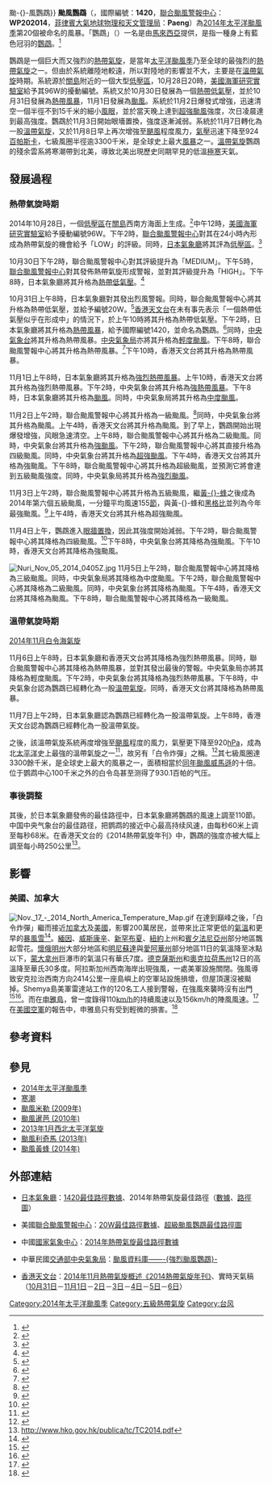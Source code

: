{{About|2014年的熱帶風暴鸚鵡|其他名為鸚鵡的熱帶氣旋|颱風鸚鵡{{!}}颱-{}-風鸚鵡}}
{{NoteTA
|G1=TyphoonNew
|G2=TyphoonOld
|G3=Weather
|G4=單位
|G5=地名
|T=zh:颱風鸚鵡 (2014年); zh-cn:超强台风鹦鹉 (2014年); zh-hk:超強颱風鸚鵡 (2014年); zh-mo:颱風鸚鵡 (2014年); zh-tw:強烈颱風鸚鵡 (2014年)
|1=zh:颱風鸚鵡; zh-cn:超强台风鹦鹉; zh-hk:超強颱風鸚鵡; zh-mo:颱風鸚鵡 (2014年); zh-tw:強烈颱風鸚鵡
|2=zh:Typhoon Nuri; zh-cn:Super Typhoon Nuri; zh-hk:Super Typhoon Nuri; zh-mo:Typhoon Nuri; zh-tw:Typhoon Nuri
|skin=typhoon
}}
{{UTC+8}}
{{颱風基礎資訊
|颱風名稱 = 颱風鸚鵡
|外文名稱 = Typhoon Nuri
|外文語言 = 英文
|代表圖像 = Nuri 2014-11-02 0532Z VIIRS.jpg
|代表圖像名稱 = 爆發增強的颱風鸚鵡
|形成日期 = 2014年10月30日
|轉化日期 = 2014年11月7日
|消散日期 = 2014年11月15日
|十分鐘平均風速JMA = 110|JMA=knot
|十分鐘平均風速CWB = 55|CWB=m/s
|十分鐘平均風速KMA = 59|KMA=m/s
|十分鐘平均風速HKO = 250
|十分鐘平均風速PAGASA = 205
|十分鐘平均風速TMD = 105|TMD=knot
|二分鐘平均風速 = 68|NMC=m/s
|一分鐘平均風速 = 155|SSHS=knot<!--JTWC-->
|瞬間最大陣風 = 285<!--JMA-->
|最低氣壓 = 910<!--JMA-->
|氣旋能量指數 = 27.2325
|財產損失 = 
|死傷人數 = 
|影響地區 = 日本、美國、加拿大、俄羅斯
|備註 = 
|颱風路徑圖 = Nuri 2014 full track.png
|風季年份 = 2014
|風季位置 = 太平洋
}}
'''颱風鸚鵡'''（{{lang-en|'''Typhoon Nuri'''}}，國際編號：'''1420'''，[[聯合颱風警報中心|聯合颱風警報中心]]：'''WP202014'''，[[菲律賓大氣地球物理和天文管理局|菲律賓大氣地球物理和天文管理局]]：'''Paeng'''）為[[2014年太平洋颱風季|2014年太平洋颱風季]]第20個被命名的風暴。「鸚鵡」（{{lang|ms|Nuri}}）一名是由[[馬來西亞|馬來西亞]]提供，是指一種身上有藍色冠羽的[[鸚鵡|鸚鵡]]。<ref>{{cite web|url=http://www.weather.gov.hk/informtc/sound/tc_pronunciation2014_uc.htm#Malaysia|title=熱帶氣旋名稱的意義|author=香港天文台|accessdate=2014-11-01|archive-url=https://web.archive.org/web/20140809153304/http://www.weather.gov.hk/informtc/sound/tc_pronunciation2014_uc.htm#Malaysia|archive-date=2014-08-09|dead-url=yes}}</ref>

鸚鵡是一個巨大而又強烈的[[熱帶氣旋|熱帶氣旋]]，是當年[[2014年太平洋颱風季|太平洋颱風季]]乃至全球的最強烈的[[熱帶氣旋|熱帶氣旋]]之一。但由於系統離陸地較遠，所以對陸地的影響並不大，主要是在[[溫帶氣旋|溫帶氣旋]]時期。系統源於[[關島|關島]]附近的一個大型[[低壓區|低壓區]]，10月28日20時，[[美國海軍研究實驗室|美國海軍研究實驗室]]給予其96W的擾動編號。系統又於10月30日發展為一個[[熱帶低氣壓|熱帶低氣壓]]，並於10月31日發展為[[熱帶風暴|熱帶風暴]]，11月1日發展為[[颱風|颱風]]。系統於11月2日爆發式增強，迅速清空一個半徑不到15千米的細小[[風眼|風眼]]，並於當天晚上達到[[超強颱風|超強颱風]]強度，次日凌晨達到最高強度。鸚鵡於11月3日開始眼墻置換，強度逐漸減弱。系統於11月7日轉化為一股[[溫帶氣旋|溫帶氣旋]]，又於11月8日早上再次增強至[[颶風|颶風]]程度風力，[[氣壓|氣壓]]迅速下降至924[[百帕斯卡|百帕斯卡]]，七級風圈半徑逾3300千米，是全球史上最大[[風暴|風暴]]之一。[[溫帶氣旋|溫帶氣旋]]鸚鵡的殘余雲系將寒潮帶到北美，導致北美出現歷史同期罕見的低溫[[寒潮|極寒]]天氣。

==發展過程==
{{Phs wikify}}
===熱帶氣旋時期===
2014年10月28日，一個[[低壓區|低壓區]]在[[關島|關島]]西南方海面上生成。<ref name=nrl_track>{{cite web|title=Track file of Super Typhoon 20W (Nuri)|url=http://www.nrlmry.navy.mil/tcdat/tc14/WPAC/20W.NURI/trackfile.txt|publisher=U.S. Naval Research Laboratory|accessdate=2014-11-05|format=TXT}}</ref>中午12時，[[美國海軍研究實驗室|美國海軍研究實驗室]]給予擾動編號96W。下午2時，[[聯合颱風警報中心|聯合颱風警報中心]]對其在24小時內形成為熱帶氣旋的機會給予「LOW」的評級。同時，[[日本氣象廳|日本氣象廳]]將其評為[[低壓區|低壓區]]。<ref>{{cite web|title=Marine Weather Warning for GMDSS Metarea XI 2014-10-28T06:00:00Z|url=http://www.wis-jma.go.jp/cms/warning/2014/10/28/marine-weather-warning-for-gmdss-metarea-xi-2014-10-28t060000z/|website=WIS Portal – GISC Tokyo|publisher=Japan Meteorological Agency|accessdate=2014-11-05}}</ref>

10月30日下午2時，聯合颱風警報中心對其評級提升為「MEDIUM」。下午5時，[[聯合颱風警報中心|聯合颱風警報中心]]對其發佈熱帶氣旋形成警報，並對其評級提升為「HIGH」。下午8時，日本氣象廳將其升格為[[熱帶低氣壓|熱帶低氣壓]]。<ref>{{cite web|title=Marine Weather Warning for GMDSS Metarea XI 2014-10-30T12:00:00Z|url=http://www.wis-jma.go.jp/cms/warning/2014/10/30/marine-weather-warning-for-gmdss-metarea-xi-2014-10-30t120000z/|website=WIS Portal – GISC Tokyo|publisher=Japan Meteorological Agency|accessdate=2014-11-05}}</ref>

10月31日上午8時，日本氣象廳對其發出烈風警報。同時，聯合颱風警報中心將其升格為熱帶低氣壓，並給予編號20W。<ref>{{cite web|title=Tropical Depression 20W (Twenty) Warning Nr 001|url=http://weather.noaa.gov/pub/data/raw/wt/wtpn31.pgtw..txt|publisher=Joint Typhoon Warning Center|accessdate=2014-11-05|archiveurl=https://www.webcitation.org/6Tk7LLv8C?url=http://gwydir.demon.co.uk/advisories/WTPN31-PGTW_201410310300.htm|archivedate=2014-10-31|dead-url=no}}</ref>[[香港天文台|香港天文台]]在未有事先表示「一個熱帶低氣壓似乎在形成中」的情況下，於上午10時將其升格為熱帶低氣壓。下午2時，日本氣象廳將其升格為[[熱帶風暴|熱帶風暴]]，給予國際編號1420，並命名為鸚鵡。<ref>{{cite web|title=RSMC Tropical Cyclone Advisory 310600|url=http://weather.noaa.gov/pub/data/raw/wt/wtpq20.rjtd..txt|publisher=Japan Meteorological Agency|accessdate=2014-11-05|archiveurl=https://www.webcitation.org/6Tk75zHU8?url=http://gwydir.demon.co.uk/advisories/WTPQ20-RJTD_201410310600.htm|archivedate=2014-10-31|dead-url=no}}</ref>同時，[[中央氣象台|中央氣象台]]將其升格為熱帶風暴。[[中央氣象局|中央氣象局]]亦將其升格為[[輕度颱風|輕度颱風]]。下午8時，聯合颱風警報中心將其升格為熱帶風暴。<ref>{{cite web|title=Prognostic Reasoning for Tropical Storm 20W (Nuri) Warning Nr 03|url=http://weather.noaa.gov/pub/data/raw/wd/wdpn31.pgtw..txt|publisher=Joint Typhoon Warning Center|accessdate=2014-11-05|archiveurl=https://www.webcitation.org/6Tk7aXM6u?url=http://gwydir.demon.co.uk/advisories/WDPN31-PGTW_201410311500.htm|archivedate=2014-10-31|dead-url=no}}</ref>下午10時，香港天文台將其升格為熱帶風暴。

11月1日上午8時，日本氣象廳將其升格為[[強烈熱帶風暴|強烈熱帶風暴]]。上午10時，香港天文台將其升格為強烈熱帶風暴。下午2時，中央氣象台將其升格為[[強熱帶風暴|強熱帶風暴]]。下午8時，日本氣象廳將其升格為[[颱風|颱風]]。同時，中央氣象局將其升格為[[中度颱風|中度颱風]]。

11月2日上午2時，聯合颱風警報中心將其升格為一級颱風。<ref>{{cite web|title=Prognostic Reasoning for Typhoon 20W (Nuri) Warning Nr 08|url=http://weather.noaa.gov/pub/data/raw/wd/wdpn31.pgtw..txt|publisher=Joint Typhoon Warning Center|accessdate=2014-11-05|archiveurl=https://www.webcitation.org/6Tlx7uBAG?url=http://gwydir.demon.co.uk/advisories/WDPN31-PGTW_201411012100.htm|archivedate=2014-11-02|dead-url=no}}</ref>同時，中央氣象台將其升格為颱風。上午4時，香港天文台將其升格為颱風。到了早上，鸚鵡開始出現爆發增強，风眼急速清空。上午8時，聯合颱風警報中心將其升格為二級颱風。同時，中央氣象台將其升格為[[強颱風|強颱風]]。下午2時，聯合颱風警報中心將其直接升格為四級颱風。同時，中央氣象台將其升格為[[超強颱風|超強颱風]]。下午4時，香港天文台將其升格為強颱風。下午8時，聯合颱風警報中心將其升格為超級颱風，並預測它將會達到五級颱風強度。同時，中央氣象局將其升格為[[強烈颱風|強烈颱風]]。

11月3日上午2時，聯合颱風警報中心將其升格為五級颱風，繼[[颱風黃蜂_(2014年)|黃-{}-蜂]]之後成為2014年第六個五級颱風，一分鐘平均風速155[[節_(單位)|節]]，與黃-{}-蜂和[[颱風黑格比_(2014年)|黑格比]]並列為今年最強颱風。<ref name=jtwc_prog12>{{cite web|title=Prognostic Reasoning for Super Typhoon 20W (Nuri) Warning Nr 12|url=http://weather.noaa.gov/pub/data/raw/wd/wdpn31.pgtw..txt|publisher=Joint Typhoon Warning Center|accessdate=2014-11-05|archiveurl=https://www.webcitation.org/6ToZ1pQnH?url=http://gwydir.demon.co.uk/advisories/WDPN31-PGTW_201411022100.htm|archivedate=2014-11-03|dead-url=no}}</ref>上午4時，香港天文台將其升格為超強颱風。

11月4日上午，鸚鵡進入[[眼牆置換|眼牆置換]]，因此其強度開始減弱。下午2時，聯合颱風警報中心將其降格為四級颱風。<ref>{{cite web|title=Typhoon 20W (Nuri) Warning Nr 018|url=http://weather.noaa.gov/pub/data/raw/wt/wtpn31.pgtw..txt|publisher=Joint Typhoon Warning Center|accessdate=2014-11-05|archiveurl=https://www.webcitation.org/6Tqyf4o9z?url=http://gwydir.demon.co.uk/advisories/WTPN31-PGTW_201411040900.htm|archivedate=2014-11-05|dead-url=no}}</ref>下午8時，中央氣象台將其降格為強颱風。下午10時，香港天文台將其降格為強颱風。

[[File:Nuri_Nov_05_2014_0405Z.jpg|thumb]]
11月5日上午2時，聯合颱風警報中心將其降格為三級颱風。同時，中央氣象局將其降格為中度颱風。下午2時，聯合颱風警報中心將其降格為二級颱風。同時，中央氣象台將其降格為颱風。下午4時，香港天文台將其降格為颱風。下午8時，聯合颱風警報中心將其降格為一級颱風。

===溫帶氣旋時期===
[[2014年11月白令海气旋|2014年11月白令海氣旋]]

11月6日上午8時，日本氣象廳和香港天文台將其降格為強烈熱帶風暴。同時，聯合颱風警報中心將其降格為熱帶風暴，並對其發出最後的警報。中央氣象局亦將其降格為輕度颱風。下午2時，中央氣象台將其降格為強烈熱帶風暴。下午8時，中央氣象台認為鸚鵡已經轉化為一股[[溫帶氣旋|溫帶氣旋]]。同時，香港天文台將其降格為熱帶風暴。

11月7日上午2時，日本氣象廳認為鸚鵡已經轉化為一股溫帶氣旋。上午8時，香港天文台認為鸚鵡已經轉化為一股溫帶氣旋。

之後，該溫帶氣旋系統再度增強至[[颶風|颶風]]程度的風力，氣壓更下降至920[[hPa|hPa]]，成為北[[太平洋|太平洋]]史上最強的溫帶氣旋之一<ref>{{cite web|title=Marine Weather Warning for GMDSS Metarea XI 2014-11-08T06:00:00Z|url=http://www.wis-jma.go.jp/cms/warning/2014/11/08/marine-weather-warning-for-gmdss-metarea-xi-2014-11-08t060000z/|website=WIS Portal – GISC Tokyo|publisher=Japan Meteorological Agency|accessdate=2014-11-08}}</ref>，故另有「白令炸彈」之稱。<ref>{{cite web|title=美國48州受凍 2億人迎寒冬|url=http://udn.com/NEWS/WORLD/WOR6/9056912.shtml|publisher=聯合新聞網|accessdate=2014-11-10}}</ref>其七級風圈達3300餘千米，是全球史上最大的風暴之一，面積相當於[[2014年太平洋颱風季|同年]][[颱風威馬遜_(2014年)|颱風威馬遜]]的十倍。位于鹦鹉中心100千米之外的白令岛甚至测得了930.1百帕的气压。

===事後調整===
其後，於日本氣象廳發佈的最佳路徑中，日本氣象廳將鸚鵡的風速上調至110節。中国中央气象台的最佳路径，把鹦鹉的接近中心最高持续风速，由每秒60米上调至每秒68米。在香港天文台的《2014熱帶氣旋年刊》中，鸚鵡的強度亦被大幅上調至每小時250公里<ref>http://www.hko.gov.hk/publica/tc/TC2014.pdf</ref>。

==影響==
=== 美國、加拿大 ===
{{Split section|2014年11月白令海氣旋}}
[[File:Nov._17_-_2014_North_America_Temperature_Map.gif|thumb]]
在達到巔峰之後，「白令炸彈」繼而接近[[加拿大|加拿大]]及[[美國|美國]]，影響200萬居民，並帶來比正常更低的[[氣溫|氣溫]]和更早的[[暴風雪|暴風雪]]<ref>{{Cite web |url=http://www.accuweather.com/en/weather-news/polar-vortex-to-vist-central-u/36890008 |title=存档副本 |access-date=2014-11-09 |archive-url=https://web.archive.org/web/20141108234056/http://www.accuweather.com/en/weather-news/polar-vortex-to-vist-central-u/36890008 |archive-date=2014-11-08 |dead-url=yes }}</ref>。[[緬因|緬因]]、[[威斯康辛|威斯康辛]]、[[新罕布夏|新罕布夏]]、[[紐約|紐約]]上州和[[賓夕法尼亞州|賓夕法尼亞州]]部分地區飄起雪花。[[懷俄明州|懷俄明州]]大部分地區和[[明尼蘇達|明尼蘇達]]與[[愛阿華州|愛阿華州]]部分地區11日的氣溫降至冰點以下，[[蒙大拿州|蒙大拿州]]巨瀑市的氣溫只有華氏7度。[[德克薩斯州|德克薩斯州]]和[[奧克拉荷馬州|奧克拉荷馬州]]12日的高溫降至華氏30多度。阿拉斯加州西南海岸出現強風，一處美軍設施關閉。強風導致安克拉治西南方向2414公里一座島嶼上的空軍站設施損壞，但屋頂還沒被颳掉。Shemya島美軍雷達站工作的120名工人接到警報，在強風來襲時沒有出門<ref>{{Cite web|title=Alaska's Aleutian islands brace for rapidly intensifying storm|url=http://www.theguardian.com/us-news/2014/nov/07/alaska-aleutian-islands-storm-typhoon-nuri|access-date=2021-05-26|date=2014-11-07|last=Anchorage|first=Associated Press in|work=the Guardian|language=en}}</ref><ref>{{Cite web|title=Typhoon Nuri's revenge: Massive superstorm will hit Alaskan islands|url=https://mashable.com/2014/11/06/typhoon-nuri-alaska/|access-date=2021-05-26|last=Freedman|first=Andrew|work=Mashable|language=en}}</ref>。而在[[申雅島|申雅島]]，曾一度錄得110[[km/h|km/h]]的持續風速以及156km/h的陣風風速。<ref>{{cite web|work=National Weather Service Office in Anchorage, Alaska|publisher=National Oceanic and Atmospheric Administration|date=2014-11-08|accessdate=2014-11-09|title=Local Storm Reports|url=http://www.nws.noaa.gov/view/validProds.php?prod=LSR&node=PAFC|archivedate=2014-11-09|archiveurl=https://www.webcitation.org/6Tx3i6wdS?url=http://www.nws.noaa.gov/view/validProds.php?prod=LSR|dead-url=no}}</ref>在[[美國空軍|美國空軍]]的報告中，申雅島只有受到輕微的損害。<ref>{{cite web|author=Devin Kelly|publisher=Alaska Dispatch News|date=2014-11-08|accessdate=2014-11-09|title=Weather service: No damage reported in Bering Sea storm|url=http://www.adn.com/article/20141108/weather-service-no-damage-reported-bering-sea-storm}}</ref>

==參考資料==
{{reflist|2}}

==參見==
{{Commons category|Typhoon Nuri (2014)}}
{{portal phs}}
*[[2014年太平洋颱風季|2014年太平洋颱風季]]
*[[寒潮|寒潮]]
*[[颱風米勒_(2009年)|颱風米勒 (2009年)]]
*[[颱風暹芭_(2010年)|颱風暹芭 (2010年)]]
*[[2013年1月西北太平洋氣旋|2013年1月西北太平洋氣旋]]
*[[颱風利奇馬_(2013年)|颱風利奇馬 (2013年)]]
*[[颱風黃蜂_(2014年)|颱風黃蜂 (2014年)]]

==外部連結==
*{{ja}}[[日本氣象廳|日本氣象廳]]：[http://www.data.jma.go.jp/fcd/yoho/data/typhoon/T1420.pdf 1420最佳路徑數據]、2014年熱帶氣旋最佳路徑（[http://www.jma.go.jp/jma/jma-eng/jma-center/rsmc-hp-pub-eg/Besttracks/bst2014.txt 數據]、[http://www.jma.go.jp/jma/jma-eng/jma-center/rsmc-hp-pub-eg/bstve_2014_m.html 路徑圖]）
*{{en}}美國[[聯合颱風警報中心|聯合颱風警報中心]]：[http://www.usno.navy.mil/NOOC/nmfc-ph/RSS/jtwc/best_tracks/2014/2014s-bwp/bwp202014.dat 20W最佳路徑數據]、[https://web.archive.org/web/20161020230936/http://weather.unisys.com/hurricane/w_pacific/2014/NURI/track.gif 超級颱風鸚鵡最佳路徑圖]
*{{zh-cn}}中國[[國家氣象中心|國家氣象中心]]：[https://web.archive.org/web/20150406160932/http://tcdata.typhoon.gov.cn/CMABSTdata/CH2014BST.txt 2014年熱帶氣旋最佳路徑數據]
*{{zh-tw}}中華民國[[交通部中央氣象局|交通部中央氣象局]]：[https://web.archive.org/web/20170215205255/http://rdc28.cwb.gov.tw/TDB/ntdb/pageControl/typhoon?year=2014&num=201420&name=NURI&from_warning=false 颱風資料庫——-{強烈颱風鸚鵡}-]
*{{zh-hk}}[[香港天文台|香港天文台]]：[http://www.hko.gov.hk/informtc/tc2014/tc1411c_uc.htm 2014年11月熱帶氣旋概述][http://www.hko.gov.hk/publica/tc/tc2014/chinese/index_uc.htm 《2014熱帶氣旋年刊》]、實時天氣稿（[http://www.info.gov.hk/gia/wr/201410/31c.htm 10月31日]－[http://www.info.gov.hk/gia/wr/201411/01c.htm 11月1日]－[http://www.info.gov.hk/gia/wr/201411/02c.htm 2日]－[http://www.info.gov.hk/gia/wr/201411/03c.htm 3日]－[http://www.info.gov.hk/gia/wr/201411/04c.htm 4日]－[http://www.info.gov.hk/gia/wr/201411/05c.htm 5日]－[http://www.info.gov.hk/gia/wr/201411/06c.htm 6日]）

{{2014_Pacific_typhoon_season_buttons}}

[[Category:2014年太平洋颱風季|Category:2014年太平洋颱風季]]
[[Category:五級熱帶氣旋|Category:五級熱帶氣旋]]
[[Category:台风|Category:台风]]
